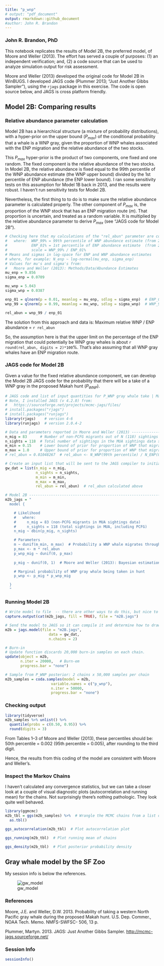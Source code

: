 ```yaml
---
title: "p_wnp"
# output: "pdf_document"
output: rmarkdown::github_document
#author: John R. Brandon
---
```

### John R. Brandon, PhD
This notebook replicates the results of Model 2B, the preferred model, of Moore and Weller (2013). The effort has served a couple of purposes: 
    (1) an independent verification; and, 
    (2) a code source that can be used to analyze simulation output for risk assessment.  

Moore and Weller (2013) developed the original code for Model 2B in WinBUGS. I developed JAGS code (Plummer 2013; "Just Another Gibbs Sampler"), using the `rjags` package in this exercise. The code is open source below, and JAGS is cross platform friendly. 

## Model 2B: Comparing results

### Relative abundance parameter calculation
Model 2B has a hierarchical structure (a mixture of probability distributions), with a hyper-prior on the upper bound ($P_{max}$) of the conditional probability that a whale is a WNP gray, given the proportion of WNP whales associated with the ENP migration and the relative abundance of the two stocks. 

This $P_{max}$ hyper-prior is the product of two components, one fixed and one random. The fixed component is the relative abundance of the two stocks. In Model 2B, the relative abundance is fixed equal to the 99th percentile of the WNP abundance estimate (the WNP upper bound) divided by the 1st percentile of ENP abundance (the ENP lower bound). I ran some sensitivity tests on this assumption for Model 1B back in 2013, and the results were robust. I haven't run sensitivity tests for Model 2B.    

Nevertheless, the first thing to to do is to make sure the relative abundance parameter is calculated properly. The other component of $P_{max}$ is, the proportion of the WNP stock that has an ENP migration route ($m$). That proportion is uncertain, and treated as a random variable. It is multiplied by the relative abundance parameter to derive $P_{max}$ (see "JAGS code for Model 2B").

```r
# Checking here that my calculations of the "rel_abun" parameter are consistent:
#   where:  WNP_99% = 99th percentile of WNP abundance estimate (from 2007)
#           ENP_01% = 1st percentile of ENP abundance estimate  (from 2012)
#           scale = WNP_99% / ENP_01%
# Means and sigmas in log-space for ENP and WNP abundance estimates
# where, for example: N_enp ~ log-normal(mu_enp, sigma_enp)
# Values for mu's and sigma's from: 
#   Moore and Weller (2013): Methods/Data/Abundance Estimates
mu_enp = 9.856    
sigma_enp = 0.0709

mu_wnp = 5.043
sigma_wnp = 0.0387

enp_01 = qlnorm(p = 0.01, meanlog = mu_enp, sdlog = sigma_enp)  # ENP_01stPercentile
wnp_99 = qlnorm(p = 0.99, meanlog = mu_wnp, sdlog = sigma_wnp)  # WNP_99thPercentile

rel_abun = wnp_99 / enp_01
```

The solution from this approach and data is: Maximum relative WNP / ENP abundance = `r rel_abun`

So, the assumption here is that the upper limit on the percentage of the ENP migration that could potentially be WNP gray whales is about `r round(rel_abun, digits = 2)*100`%. That's also assuming that all WNP gray whales have an ENP migration route.

### JAGS code for Model 2B
Given a value for the fixed relative abundance component, we can develop the Model 2B JAGS code for the probability that there will be a take of a WNP gray in the proposed Makah hunt ($P_{WNP}$).

```r
# JAGS code and list of input quantities for P_WNP gray whale take | Makah hunt 
# Note, I installed JAGS (v 4.2.0) from:
#   https://sourceforge.net/projects/mcmc-jags/files/
# install.packages("rjags")
# install.packages("runjags")
library(rjags)    # version 4-6
library(runjags)  # version 2.0.4-2

# Data and parameters reported in Moore and Weller (2013) -------------------------
n_mig = 83      # Number of non-PCFG migrants out of N (118) sightings in the MU&A data
n_sights = 118  # Total number of sightings in the MUA sightings data set
m_min = 0.15    # Lower bound of prior for proportion of WNP that migrate through MU&A
m_max = 1.0     # Upper bound of prior for proportion of WNP that migrate through MU&A
# rel_abun = 0.01048267  # rel_abun <- N_WNP(99th percentile) / N_ENP(01st percentile); calcs above

# Create an input list that will be sent to the JAGS compiler to initialize the sampler
gw_dat = list(n_mig = n_mig,
              n_sights = n_sights,
              m_min = m_min,
              m_max = m_max,
              rel_abun = rel_abun)  # rel_abun calculated above

# Model 2B ------------------------------------------------------------------------
m2b_jags = "
  model {

    # Likelihood
    #   where:
    #     n_mig = 83 (non-PCFG migrants in MUA sightings data)
    #     n_sights = 118 (total sightings in MUA, including PCFG)
    n_mig ~ dbin(p_mig, n_sights)

    # Parameters
    m ~ dunif(m_min, m_max)  # Probability a WNP whale migrates through MU&A
    p_max <- m * rel_abun       
    p_wnp_mig ~ dunif(0, p_max)
    
    p_mig ~ dunif(0, 1)  # Moore and Weller (2013): Bayesian estimation section

    # Marginal probability of WNP gray whale being taken in hunt
    p_wnp <- p_mig * p_wnp_mig  

  }
  "
```

### Running Model 2B 

```r

# Write model to file  -- there are other ways to do this, but nice to have a model text file
capture.output(cat(m2b_jags, fill = TRUE), file = "m2B.jags")  

# Send the model to JAGS so it can compile it and determine how to draw samples
m2b = jags.model(file = "m2B.jags",
                    data = gw_dat,
                    n.chains = 2)

# Burn-in
# Update function discards 20,000 burn-in samples on each chain.
update(object = m2b,
       n.iter = 20000,   # Burn-em
       progress.bar = "none")

# Sample from P_WNP posterior: 2 chains x 50,000 samples per chain
m2b_samples = coda.samples(model = m2b,
                     variable.names = c("p_wnp"),
                     n.iter = 50000,
                     progress.bar = "none")
```

### Checking output

```r
library(tidyverse)
m2b_samples %>% unlist() %>% 
  quantile(probs = c(0.50, 0.95)) %>% 
  round(digits = 3) 
```

From Tables 1--3 of Moore and Weller (2013), these percentiles should be: 50th percentile = 0.002 (95th percentile = 0.005), after rounding to the third digit. 

Hence, the results from this coding of the model are consistent with Moore and Weller's.

### Inspect the Markov Chains
I haven't calculated any convergence statistics, but we can take a closer look at a couple of visual diagnostic plots (autocorrelation and running mean) for the chains. Not surprisingly there's nothing pathologic. They look quite well behaved. 

```r
library(ggmcmc)
m2b_tbl = ggs(m2b_samples) %>%  # Wrangle the MCMC chains from a list object to a data.frame table
  as.tbl() 

ggs_autocorrelation(m2b_tbl)  # Plot autocorrelation plot

ggs_running(m2b_tbl)  # Plot running mean of chains

ggs_density(m2b_tbl)  # Plot posterior probability density

```

## Gray whale model by the SF Zoo

My session info is below the references. 

![gw_model](./img/gw_model.jpg)

### References
Moore, J.E. and Weller, D.W. 2013. Probability of taking a western North Pacific gray whale
during the proposed Makah hunt. U.S. Dep. Commer., NOAA Tech. Memo. NMFS-SWFSC-
506, 13 p.

Plummer, Martyn. 2013. JAGS: Just Another Gibbs Sampler. [http://mcmc-jags.sourceforge.net/](http://mcmc-jags.sourceforge.net/)

### Session Info
```r
sessionInfo()
```

